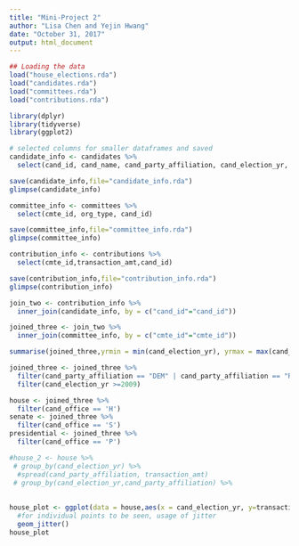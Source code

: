 ```yaml
---
title: "Mini-Project 2"
author: "Lisa Chen and Yejin Hwang"
date: "October 31, 2017"
output: html_document
---
```


```r
## Loading the data
load("house_elections.rda")
load("candidates.rda")
load("committees.rda")
load("contributions.rda")

library(dplyr)
library(tidyverse)
library(ggplot2)
```

```r
# selected columns for smaller dataframes and saved
candidate_info <- candidates %>%
  select(cand_id, cand_name, cand_party_affiliation, cand_election_yr, cand_office)

save(candidate_info,file="candidate_info.rda")
glimpse(candidate_info)

committee_info <- committees %>%
  select(cmte_id, org_type, cand_id)

save(committee_info,file="committee_info.rda")
glimpse(committee_info)

contribution_info <- contributions %>%
  select(cmte_id,transaction_amt,cand_id)

save(contribution_info,file="contribution_info.rda")
glimpse(contribution_info)
```

```r
join_two <- contribution_info %>%
  inner_join(candidate_info, by = c("cand_id"="cand_id"))

joined_three <- join_two %>%
  inner_join(committee_info, by = c("cmte_id"="cmte_id"))

summarise(joined_three,yrmin = min(cand_election_yr), yrmax = max(cand_election_yr), offices = n_distinct(cand_office), num_candID_in_committees = n_distinct(cand_id.y))

joined_three <- joined_three %>%
  filter(cand_party_affiliation == "DEM" | cand_party_affiliation == "REP") %>%
  filter(cand_election_yr >=2009)

```
```r
house <- joined_three %>%
  filter(cand_office == 'H')
senate <- joined_three %>%
  filter(cand_office == 'S')
presidential <- joined_three %>%
  filter(cand_office == 'P')
```
```r
#house_2 <- house %>%
 # group_by(cand_election_yr) %>%
  #spread(cand_party_affiliation, transaction_amt)
 # group_by(cand_election_yr,cand_party_affiliation) %>%
  
  
house_plot <- ggplot(data = house,aes(x = cand_election_yr, y=transaction_amt)) +
  #for individual points to be seen, usage of jitter
  geom_jitter()
house_plot
```